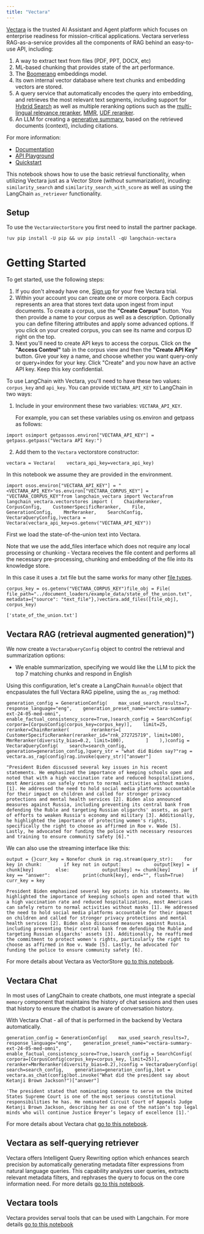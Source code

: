 ```yaml
---
title: "Vectara"
---
```


[Vectara](https://vectara.com/) is the trusted AI Assistant and Agent platform which focuses on enterprise readiness for mission-critical applications. Vectara serverless RAG-as-a-service provides all the components of RAG behind an easy-to-use API, including:

1. A way to extract text from files (PDF, PPT, DOCX, etc)
2. ML-based chunking that provides state of the art performance.
3. The [Boomerang](https://vectara.com/how-boomerang-takes-retrieval-augmented-generation-to-the-next-level-via-grounded-generation/) embeddings model.
4. Its own internal vector database where text chunks and embedding vectors are stored.
5. A query service that automatically encodes the query into embedding, and retrieves the most relevant text segments, including support for [Hybrid Search](https://docs.vectara.com/oss/api-reference/search-apis/lexical-matching) as well as multiple reranking options such as the [multi-lingual relevance reranker](https://www.vectara.com/blog/deep-dive-into-vectara-multilingual-reranker-v1-state-of-the-art-reranker-across-100-languages), [MMR](https://vectara.com/get-diverse-results-and-comprehensive-summaries-with-vectaras-mmr-reranker/), [UDF reranker](https://www.vectara.com/blog/rag-with-user-defined-functions-based-reranking).
6. An LLM for creating a [generative summary](https://docs.vectara.com/oss/learn/grounded-generation/grounded-generation-overview), based on the retrieved documents (context), including citations.

For more information:

* [Documentation](https://docs.vectara.com/oss/)
* [API Playground](https://docs.vectara.com/oss/rest-api/)
* [Quickstart](https://docs.vectara.com/oss/quickstart)

This notebook shows how to use the basic retrieval functionality, when utilizing Vectara just as a Vector Store (without summarization), incuding: `similarity_search` and `similarity_search_with_score` as well as using the LangChain `as_retriever` functionality.

## Setup

To use the `VectaraVectorStore` you first need to install the partner package.

```
!uv pip install -U pip && uv pip install -qU langchain-vectara
```

# Getting Started

To get started, use the following steps:

1. If you don't already have one, [Sign up](https://www.vectara.com/integrations/langchain) for your free Vectara trial.
2. Within your account you can create one or more corpora. Each corpus represents an area that stores text data upon ingest from input documents. To create a corpus, use the **"Create Corpus"** button. You then provide a name to your corpus as well as a description. Optionally you can define filtering attributes and apply some advanced options. If you click on your created corpus, you can see its name and corpus ID right on the top.
3. Next you'll need to create API keys to access the corpus. Click on the **"Access Control"** tab in the corpus view and then the **"Create API Key"** button. Give your key a name, and choose whether you want query-only or query+index for your key. Click "Create" and you now have an active API key. Keep this key confidential.

To use LangChain with Vectara, you'll need to have these two values: `corpus_key` and `api_key`. You can provide `VECTARA_API_KEY` to LangChain in two ways:

1. Include in your environment these two variables: `VECTARA_API_KEY`.

   For example, you can set these variables using os.environ and getpass as follows:

```
import osimport getpassos.environ["VECTARA_API_KEY"] = getpass.getpass("Vectara API Key:")
```

2. Add them to the `Vectara` vectorstore constructor:

```
vectara = Vectara(    vectara_api_key=vectara_api_key)
```

In this notebook we assume they are provided in the environment.

```
import osos.environ["VECTARA_API_KEY"] = "<VECTARA_API_KEY>"os.environ["VECTARA_CORPUS_KEY"] = "VECTARA_CORPUS_KEY"from langchain_vectara import Vectarafrom langchain_vectara.vectorstores import (    ChainReranker,    CorpusConfig,    CustomerSpecificReranker,    File,    GenerationConfig,    MmrReranker,    SearchConfig,    VectaraQueryConfig,)vectara = Vectara(vectara_api_key=os.getenv("VECTARA_API_KEY"))
```

First we load the state-of-the-union text into Vectara.

Note that we use the add\_files interface which does not require any local processing or chunking - Vectara receives the file content and performs all the necessary pre-processing, chunking and embedding of the file into its knowledge store.

In this case it uses a .txt file but the same works for many other [file types](https://docs.vectara.com/oss/api-reference/indexing-apis/file-upload/file-upload-filetypes).

```
corpus_key = os.getenv("VECTARA_CORPUS_KEY")file_obj = File(    file_path="../document_loaders/example_data/state_of_the_union.txt",    metadata={"source": "text_file"},)vectara.add_files([file_obj], corpus_key)
```

```
['state_of_the_union.txt']
```

## Vectara RAG (retrieval augmented generation)")

We now create a `VectaraQueryConfig` object to control the retrieval and summarization options:

* We enable summarization, specifying we would like the LLM to pick the top 7 matching chunks and respond in English

Using this configuration, let's create a LangChain `Runnable` object that encpasulates the full Vectara RAG pipeline, using the `as_rag` method:

```
generation_config = GenerationConfig(    max_used_search_results=7,    response_language="eng",    generation_preset_name="vectara-summary-ext-24-05-med-omni",    enable_factual_consistency_score=True,)search_config = SearchConfig(    corpora=[CorpusConfig(corpus_key=corpus_key)],    limit=25,    reranker=ChainReranker(        rerankers=[            CustomerSpecificReranker(reranker_id="rnk_272725719", limit=100),            MmrReranker(diversity_bias=0.2, limit=100),        ]    ),)config = VectaraQueryConfig(    search=search_config,    generation=generation_config,)query_str = "what did Biden say?"rag = vectara.as_rag(config)rag.invoke(query_str)["answer"]
```

```
"President Biden discussed several key issues in his recent statements. He emphasized the importance of keeping schools open and noted that with a high vaccination rate and reduced hospitalizations, most Americans can safely return to normal activities without masks [1]. He addressed the need to hold social media platforms accountable for their impact on children and called for stronger privacy protections and mental health services [2]. Biden also announced measures against Russia, including preventing its central bank from defending the Ruble and targeting Russian oligarchs' assets, as part of efforts to weaken Russia's economy and military [3]. Additionally, he highlighted the importance of protecting women's rights, specifically the right to choose as affirmed in Roe v. Wade [5]. Lastly, he advocated for funding the police with necessary resources and training to ensure community safety [6]."
```

We can also use the streaming interface like this:

```
output = {}curr_key = Nonefor chunk in rag.stream(query_str):    for key in chunk:        if key not in output:            output[key] = chunk[key]        else:            output[key] += chunk[key]        if key == "answer":            print(chunk[key], end="", flush=True)        curr_key = key
```

```
President Biden emphasized several key points in his statements. He highlighted the importance of keeping schools open and noted that with a high vaccination rate and reduced hospitalizations, most Americans can safely return to normal activities without masks [1]. He addressed the need to hold social media platforms accountable for their impact on children and called for stronger privacy protections and mental health services [2]. Biden also discussed measures against Russia, including preventing their central bank from defending the Ruble and targeting Russian oligarchs' assets [3]. Additionally, he reaffirmed the commitment to protect women's rights, particularly the right to choose as affirmed in Roe v. Wade [5]. Lastly, he advocated for funding the police to ensure community safety [6].
```

For more details about Vectara as VectorStore [go to this notebook](/oss/integrations/vectorstores/vectara).

## Vectara Chat

In most uses of LangChain to create chatbots, one must integrate a special `memory` component that maintains the history of chat sessions and then uses that history to ensure the chatbot is aware of conversation history.

With Vectara Chat - all of that is performed in the backend by Vectara automatically.

```
generation_config = GenerationConfig(    max_used_search_results=7,    response_language="eng",    generation_preset_name="vectara-summary-ext-24-05-med-omni",    enable_factual_consistency_score=True,)search_config = SearchConfig(    corpora=[CorpusConfig(corpus_key=corpus_key, limit=25)],    reranker=MmrReranker(diversity_bias=0.2),)config = VectaraQueryConfig(    search=search_config,    generation=generation_config,)bot = vectara.as_chat(config)bot.invoke("What did the president say about Ketanji Brown Jackson?")["answer"]
```

```
'The president stated that nominating someone to serve on the United States Supreme Court is one of the most serious constitutional responsibilities he has. He nominated Circuit Court of Appeals Judge Ketanji Brown Jackson, describing her as one of the nation’s top legal minds who will continue Justice Breyer’s legacy of excellence [1].'
```

For more details about Vectara chat [go to this notebook](/oss/integrations/chat/vectara).

## Vectara as self-querying retriever

Vectara offers Intelligent Query Rewriting option which enhances search precision by automatically generating metadata filter expressions from natural language queries. This capability analyzes user queries, extracts relevant metadata filters, and rephrases the query to focus on the core information need. For more details [go to this notebook](/oss/integrations/retrievers/self_query/vectara_self_query).

## Vectara tools

Vectara provides serval tools that can be used with Langchain. For more details [go to this notebook](/oss/integrations/tools/vectara)
